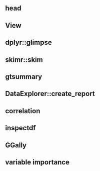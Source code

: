 
## head

## View

## dplyr::glimpse

## skimr::skim

## gtsummary

## DataExplorer::create_report

## correlation 

## inspectdf

## GGally

## variable importance
